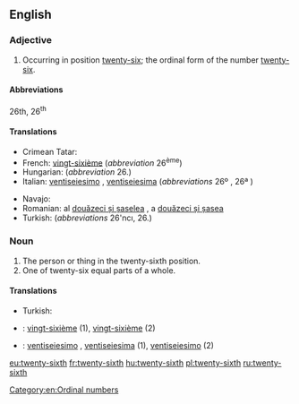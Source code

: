 ==English==

===Adjective===
{{en-adj|-}}

# Occurring in position [[twenty-six]]; the ordinal form of the number [[twenty-six]].

====Abbreviations====
26th, 26<sup>th</sup>

====Translations====
{{trans-top|ordinal number}}
* Crimean Tatar: {{tø|crh|yigirmi altıncı}}
* French: [[vingt-sixième]] (''abbreviation'' 26<sup>ème</sup>)
* Hungarian: {{t+|hu|huszonhatodik}} (''abbreviation'' 26.)
* Italian: [[ventiseiesimo]] {{m}}, [[ventiseiesima]] {{f}} (''abbreviations'' 26º {{m}}, 26ª {{f}})
{{trans-mid}}
* Navajo: {{tø|nv|naadįįhastą́ą́ góneʼ}}
* Romanian: al [[douăzeci și șaselea]] {{m}}, a [[douăzeci și șasea]] {{f}}
* Turkish: {{t|tr|yirmi altıncı}} (''abbreviations'' 26'ncı, 26.)
{{trans-bottom}}

===Noun===
{{en-noun|-}}

# The person or thing in the twenty-sixth position.
# One of twenty-six equal parts of a whole.

====Translations====
{{trans-top|the person or thing in the twenty-sixth position}}
* Turkish: {{t|tr|yirmi altıncı}}
{{trans-mid}}
{{trans-bottom}}

{{trans-top|one of twenty-six equal parts of a whole}}
{{trans-mid}}
{{trans-bottom}}

{{checktrans-top}}
* {{ttbc|fr}}: [[vingt-sixième]] {{m|f}} (1), [[vingt-sixième]] {{m}} (2)
{{trans-mid}}
* {{ttbc|it}}: [[ventiseiesimo]] {{m}}, [[ventiseiesima]] {{f}} (1), [[ventiseiesimo]] {{m}} (2)
{{trans-bottom}}

[[Category:en:Ordinal numbers]]

[[eu:twenty-sixth]]
[[fr:twenty-sixth]]
[[hu:twenty-sixth]]
[[pl:twenty-sixth]]
[[ru:twenty-sixth]]